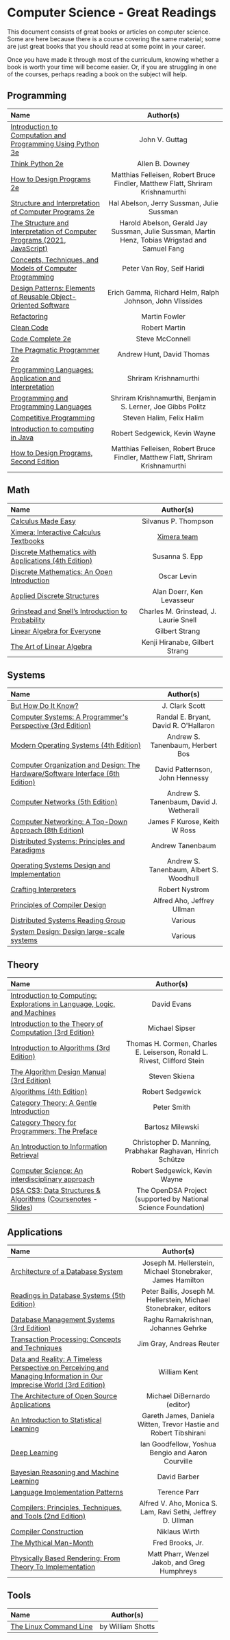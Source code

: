 # Computer Science - Great Readings

This document consists of great books or articles on computer science.
Some are here because there is a course covering the same material;
some are just great books that you should read at some point in your career.

Once you have made it through most of the curriculum, knowing whether a book is worth your time will become easier.
Or, if you are struggling in one of the courses, perhaps reading a book on the subject will help.

## Programming

| Name                                                                                                                                                              |                                            Author(s)                                            |
| :---------------------------------------------------------------------------------------------------------------------------------------------------------------- | :---------------------------------------------------------------------------------------------: |
| [Introduction to Computation and Programming Using Python 3e](https://mitpress.mit.edu/books/introduction-computation-and-programming-using-python-third-edition) |                                         John V. Guttag                                          |
| [Think Python 2e](http://greenteapress.com/wp/think-python-2e/)                                                                                                   |                                         Allen B. Downey                                         |
| [How to Design Programs 2e](https://www.htdp.org/)                                                                                                                |         Matthias Felleisen, Robert Bruce Findler, Matthew Flatt, Shriram Krishnamurthi          |
| [Structure and Interpretation of Computer Programs 2e](https://mitpress.mit.edu/sites/default/files/sicp/full-text/book/book.html)                                |                            Hal Abelson, Jerry Sussman, Julie Sussman                            |
| [The Structure and Interpretation of Computer Programs (2021, JavaScript)](https://sourceacademy.org/sicpjs/index)                                                | Harold Abelson, Gerald Jay Sussman, Julie Sussman, Martin Henz, Tobias Wrigstad and Samuel Fang |
| [Concepts, Techniques, and Models of Computer Programming](https://www.amazon.com/gp/product/0262220695)                                                          |                                   Peter Van Roy, Seif Haridi                                    |
| [Design Patterns: Elements of Reusable Object-Oriented Software](https://www.amazon.com/Design-Patterns-Elements-Reusable-Object-Oriented/dp/0201633612)          |                    Erich Gamma, Richard Helm, Ralph Johnson, John Vlissides                     |
| [Refactoring](https://www.refactoring.com/)                                                                                                                       |                                          Martin Fowler                                          |
| [Clean Code](https://www.amazon.com/Clean-Code-Handbook-Software-Craftsmanship/dp/0132350882)                                                                     |                                          Robert Martin                                          |
| [Code Complete 2e](https://www.amazon.com/Code-Complete-Practical-Handbook-Construction/dp/0735619670)                                                            |                                         Steve McConnell                                         |
| [The Pragmatic Programmer 2e](https://pragprog.com/titles/tpp20/the-pragmatic-programmer-20th-anniversary-edition/)                                               |                                    Andrew Hunt, David Thomas                                    |
| [Programming Languages: Application and Interpretation](http://cs.brown.edu/~sk/Publications/Books/ProgLangs/)                                                    |                                      Shriram Krishnamurthi                                      |
| [Programming and Programming Languages](https://papl.cs.brown.edu/2018/)                                                                                          |                   Shriram Krishnamurthi, Benjamin S. Lerner, Joe Gibbs Politz                   |
| [Competitive Programming](https://cpbook.net/)                                                                                                                    |                                    Steven Halim, Felix Halim                                    |
| [Introduction to computing in Java](https://introcs.cs.princeton.edu/java/home/)                                                                                  |                                  Robert Sedgewick, Kevin Wayne                                  |
| [How to Design Programs, Second Edition](https://htdp.org/2023-8-14/Book/index.html)                                                                              |         Matthias Felleisen, Robert Bruce Findler, Matthew Flatt, Shriram Krishnamurthi          |

## Math

| Name                                                                                                                                       |                    Author(s)                     |
| :----------------------------------------------------------------------------------------------------------------------------------------- | :----------------------------------------------: |
| [Calculus Made Easy](http://www.gutenberg.org/ebooks/33283)                                                                                |               Silvanus P. Thompson               |
| [Ximera: Interactive Calculus Textbooks](https://ximera.osu.edu/)                                                                          | [Ximera team](https://ximera.osu.edu/about/team) |
| [Discrete Mathematics with Applications (4th Edition)](http://www.amazon.com/Discrete-Mathematics-Applications-Susanna-Epp/dp/0495391328/) |                  Susanna S. Epp                  |
| [Discrete Mathematics: An Open Introduction](http://discrete.openmathbooks.org/dmoi/)                                                      |                   Oscar Levin                    |
| [Applied Discrete Structures](http://faculty.uml.edu/klevasseur/ads2/)                                                                     |            Alan Doerr, Ken Levasseur             |
| [Grinstead and Snell’s Introduction to Probability](https://math.dartmouth.edu/~prob/prob/prob.pdf)                                        |      Charles M. Grinstead, J. Laurie Snell       |
| [Linear Algebra for Everyone](https://math.mit.edu/~gs/everyone/)                                                                          |                  Gilbert Strang                  |
| [The Art of Linear Algebra](https://github.com/kenjihiranabe/The-Art-of-Linear-Algebra)                                                    |          Kenji Hiranabe, Gilbert Strang          |

## Systems

| Name                                                                                                                                                                    |                Author(s)                |
| :---------------------------------------------------------------------------------------------------------------------------------------------------------------------- | :-------------------------------------: |
| [But How Do It Know?](http://www.buthowdoitknow.com/)                                                                                                                   |             J. Clark Scott              |
| [Computer Systems: A Programmer's Perspective (3rd Edition)](http://csapp.cs.cmu.edu/)                                                                                  |  Randal E. Bryant, David R. O'Hallaron  |
| [Modern Operating Systems (4th Edition)](http://www.amazon.com/Modern-Operating-Systems-Andrew-Tanenbaum/dp/013359162X/)                                                |    Andrew S. Tanenbaum, Herbert Bos     |
| [Computer Organization and Design: The Hardware/Software Interface (6th Edition)](https://www.amazon.com/Computer-Organization-Design-MIPS-Architecture/dp/0128201096/) |     David Patternson, John Hennessy     |
| [Computer Networks (5th Edition)](http://www.amazon.com/Computer-Networks-5th-Andrew-Tanenbaum/dp/0132126958/)                                                          | Andrew S. Tanenbaum, David J. Wetherall |
| [Computer Networking: A Top-Down Approach (8th Edition)](https://gaia.cs.umass.edu/kurose_ross/index.html)                                                              |      James F Kurose, Keith W Ross       |
| [Distributed Systems: Principles and Paradigms](https://www.amazon.com/Distributed-Systems-Principles-Andrew-Tanenbaum/dp/153028175X)                                   |            Andrew Tanenbaum             |
| [Operating Systems Design and Implementation](https://www.amazon.com/Operating-Systems-Design-Implementation-3rd/dp/0131429388)                                         | Andrew S. Tanenbaum, Albert S. Woodhull |
| [Crafting Interpreters](https://www.craftinginterpreters.com/contents.html)                                                                                             |             Robert Nystrom              |
| [Principles of Compiler Design](https://www.amazon.com/Principles-Compiler-Addison-Wesley-information-processing/dp/0201000229)                                         |       Alfred Aho, Jeffrey Ullman        |
| [Distributed Systems Reading Group](http://dsrg.pdos.csail.mit.edu/papers/)                                                                                             |                 Various                 |
| [System Design: Design large-scale systems](https://github.com/donnemartin/system-design-primer)                                                                        |                 Various                 |

## Theory

| Name                                                                                                                                                                                                                                                        |                                Author(s)                                 |
| :---------------------------------------------------------------------------------------------------------------------------------------------------------------------------------------------------------------------------------------------------------- | :----------------------------------------------------------------------: |
| [Introduction to Computing: Explorations in Language, Logic, and Machines](http://www.computingbook.org/)                                                                                                                                                   |                               David Evans                                |
| [Introduction to the Theory of Computation (3rd Edition)](https://www.amazon.com/Introduction-Theory-Computation-Michael-Sipser/dp/113318779X)                                                                                                              |                              Michael Sipser                              |
| [Introduction to Algorithms (3rd Edition)](http://www.amazon.com/Introduction-Algorithms-3rd-MIT-Press/dp/0262033844/)                                                                                                                                      | Thomas H. Cormen, Charles E. Leiserson, Ronald L. Rivest, Clifford Stein |
| [The Algorithm Design Manual (3rd Edition)](https://www.algorist.com/)                                                                                                                                                                                      |                              Steven Skiena                               |
| [Algorithms (4th Edition)](https://algs4.cs.princeton.edu/home/)                                                                                                                                                                                            |                             Robert Sedgewick                             |
| [Category Theory: A Gentle Introduction](http://www.logicmatters.net/resources/pdfs/GentleIntro.pdf)                                                                                                                                                        |                               Peter Smith                                |
| [Category Theory for Programmers: The Preface](https://bartoszmilewski.com/2014/10/28/category-theory-for-programmers-the-preface/)                                                                                                                         |                             Bartosz Milewski                             |
| [An Introduction to Information Retrieval](https://nlp.stanford.edu/IR-book/pdf/irbookonlinereading.pdf)                                                                                                                                                    |       Christopher D. Manning, Prabhakar Raghavan, Hinrich Schütze        |
| [Computer Science: An interdisciplinary approach](https://introcs.cs.princeton.edu/java/cs/)                                                                                                                                                                |                      Robert Sedgewick, Kevin Wayne                       |
| [DSA CS3: Data Structures & Algorithms](https://opendsa-server.cs.vt.edu/OpenDSA/Books/CS3/html/) ([Coursenotes](https://opendsa-server.cs.vt.edu/OpenDSA/Books/CS3notes/html/) - [Slides](https://opendsa-server.cs.vt.edu/OpenDSA/Books/CS3slides/html/)) |      The OpenDSA Project (supported by National Science Foundation)      |

## Applications

| Name                                                                                                                                                                                                         |                             Author(s)                             |
| :----------------------------------------------------------------------------------------------------------------------------------------------------------------------------------------------------------- | :---------------------------------------------------------------: |
| [Architecture of a Database System](http://db.cs.berkeley.edu/papers/fntdb07-architecture.pdf)                                                                                                               |    Joseph M. Hellerstein, Michael Stonebraker, James Hamilton     |
| [Readings in Database Systems (5th Edition)](http://www.redbook.io/)                                                                                                                                         | Peter Bailis, Joseph M. Hellerstein, Michael Stonebraker, editors |
| [Database Management Systems (3rd Edition)](https://www.amazon.com/gp/product/0072465638)                                                                                                                    |                Raghu Ramakrishnan, Johannes Gehrke                |
| [Transaction Processing: Concepts and Techniques](https://www.amazon.com/Transaction-Processing-Concepts-Techniques-Management/dp/1558601902)                                                                |                     Jim Gray, Andreas Reuter                      |
| [Data and Reality: A Timeless Perspective on Perceiving and Managing Information in Our Imprecise World (3rd Edition)](https://www.amazon.com/Data-Reality-Perspective-Perceiving-Information/dp/1935504215) |                           William Kent                            |
| [The Architecture of Open Source Applications](http://aosabook.org/en/)                                                                                                                                      |                    Michael DiBernardo (editor)                    |
| [An Introduction to Statistical Learning](https://www-bcf.usc.edu/~gareth/ISL/)                                                                                                                              | Gareth James, Daniela Witten, Trevor Hastie and Robert Tibshirani |
| [Deep Learning](http://www.deeplearningbook.org/)                                                                                                                                                            |         Ian Goodfellow, Yoshua Bengio and Aaron Courville         |
| [Bayesian Reasoning and Machine Learning](http://web4.cs.ucl.ac.uk/staff/D.Barber/pmwiki/pmwiki.php?n=Brml.HomePage)                                                                                         |                           David Barber                            |
| [Language Implementation Patterns](https://www.amazon.com/gp/product/193435645X)                                                                                                                             |                           Terence Parr                            |
| [Compilers: Principles, Techniques, and Tools (2nd Edition)](http://www.amazon.com/Compilers-Principles-Techniques-Tools-2nd/dp/0321486811/)                                                                 |    Alfred V. Aho, Monica S. Lam, Ravi Sethi, Jeffrey D. Ullman    |
| [Compiler Construction](https://inf.ethz.ch/personal/wirth/CompilerConstruction/index.html)                                                                                                                  |                           Niklaus Wirth                           |
| [The Mythical Man-Month](https://www.amazon.com/Mythical-Man-Month-Software-Engineering-Anniversary/dp/0201835959/)                                                                                          |                         Fred Brooks, Jr.                          |
| [Physically Based Rendering: From Theory To Implementation](http://www.pbr-book.org/)                                                                                                                        |           Matt Pharr, Wenzel Jakob, and Greg Humphreys            |

## Tools

| Name                                                        |     Author(s)     |
| :---------------------------------------------------------- | :---------------: |
| [The Linux Command Line](https://linuxcommand.org/tlcl.php) | by William Shotts |
